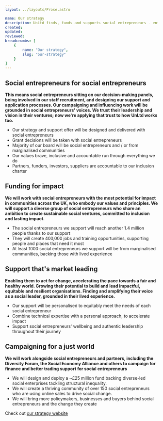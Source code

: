 ```yaml
---
layout: ../layouts/Prose.astro

name: Our strategy
description: UnLtd finds, funds and supports social entrepreneurs - enterprising people with solutions that change our society for the better. We were formed in 2002 by seven organisations who believed that social entrepreneurs had a much bigger contribution to make to our economy and society. We were among the first to back individuals with their own ideas to create social good
created: 
updated: 
reviewed: 
breadcrumbs: [
    {
        name: "Our strategy",
        slug: "our-strategy"
    }
]
---
```


## Social entrepreneurs for social entrepreneurs
**This means social entrepreneurs sitting on our decision-making panels, being involved in our staff recruitment, and designing our support and application processes. Our campaigning and influencing work will be grounded in social entrepreneurs' voices.
We trust their leadership and vision in their ventures; now we're applying that trust to how UnLtd works too.**

- Our strategy and support offer will be designed and delivered with social entrepreneurs
- Grant decisions will be taken with social entrepreneurs
- Majority of our board will be social entrepreneurs and / or from marginalised communities
- Our values brave, inclusive and accountable run through everything we do
- Partners, funders, investors, suppliers are accountable to our inclusion charter

## Funding for impact

**We will work with social entrepreneurs with the most potential for impact in communities across the UK, who embody our values and principles. We will support a diverse group of social entrepreneurs who share an ambition to create sustainable social ventures, committed to inclusion and lasting impact.**

- The social entrepreneurs we support will reach another 1.4 million people thanks to our support
- They will create 400,000 jobs and training opportunities, supporting people and places that need it most
- At least 1000 social entrepreneurs we support will be from marginalised communities, backing those with lived experience

## Support that's market leading
**Enabling them to act for change, accelerating the pace towards a fair and healthy world. Growing their potential to build and lead impactful, equitable and resilient organisations. Finding and amplifying their voice as a social leader, grounded in their lived experience.**

- Our support will be personalised to equitably meet the needs of each social entrepreneur
- Combine technical expertise with a personal approach, to accelerate impact
- Support social entrepreneurs' wellbeing and authentic leadership throughout their journey

## Campaigning for a just world

**We will work alongside social entrepreneurs and partners, including the Diversity Forum, the Social Economy Alliance and others to campaign for finance and better trading support for social entrepreneurs**

- We will design and deploy a ~£25 million fund backing diverse-led social enterprises tackling structural inequality.
- We will create a thriving community of over 150 social entrepreneurs who are using online sales to drive social change.
- We will bring more policymakers, businesses and buyers behind social entrepreneurs and the change they create



Check out [our strategy website](https://breakingdownbarriers.unltd.org.uk/)